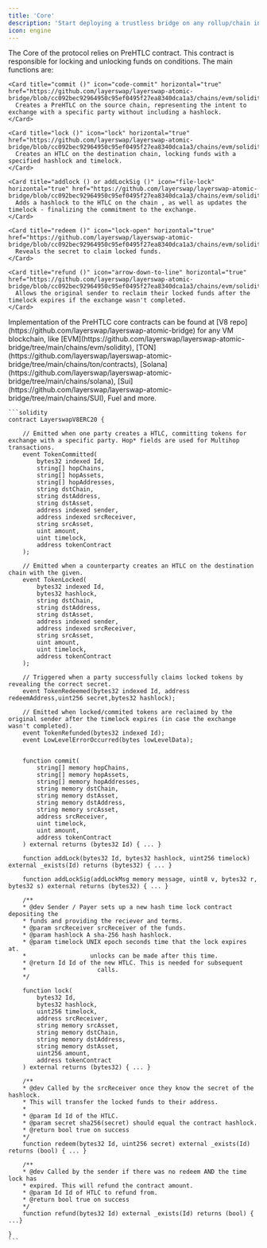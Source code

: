 ```yaml
---
title: 'Core'
description: 'Start deploying a trustless bridge on any rollup/chain in under 5 minutes'
icon: engine
---
```


<Tabs>
  <Tab title="Overview">
    The Core of the protocol relies on PreHTLC contract. This contract is responsible for locking and unlocking funds on conditions. The main functions are:

    <Card title="commit ()" icon="code-commit" horizontal="true" href="https://github.com/layerswap/layerswap-atomic-bridge/blob/cc092bec92964950c95ef0495f27ea8340dca1a3/chains/evm/solidity/contracts/HashedTimeLockERC20.sol#L127">
      Creates a PreHTLC on the source chain, representing the intent to exchange with a specific party without including a hashlock.
    </Card>

    <Card title="lock ()" icon="lock" horizontal="true" href="https://github.com/layerswap/layerswap-atomic-bridge/blob/cc092bec92964950c95ef0495f27ea8340dca1a3/chains/evm/solidity/contracts/HashedTimeLockERC20.sol#L237">
      Creates an HTLC on the destination chain, locking funds with a specified hashlock and timelock.
    </Card>

    <Card title="addlock () or addLockSig ()" icon="file-lock" horizontal="true" href="https://github.com/layerswap/layerswap-atomic-bridge/blob/cc092bec92964950c95ef0495f27ea8340dca1a3/chains/evm/solidity/contracts/HashedTimeLockERC20.sol#L188">
      Adds a hashlock to the HTLC on the chain , as well as updates the timelock - finalizing the commitment to the exchange.
    </Card>

    <Card title="redeem ()" icon="lock-open" horizontal="true" href="https://github.com/layerswap/layerswap-atomic-bridge/blob/cc092bec92964950c95ef0495f27ea8340dca1a3/chains/evm/solidity/contracts/HashedTimeLockERC20.sol#L299">
      Reveals the secret to claim locked funds.
    </Card>

    <Card title="refund ()" icon="arrow-down-to-line" horizontal="true" href="https://github.com/layerswap/layerswap-atomic-bridge/blob/cc092bec92964950c95ef0495f27ea8340dca1a3/chains/evm/solidity/contracts/HashedTimeLockERC20.sol#L319">
      Allows the original sender to reclaim their locked funds after the timelock expires if the exchange wasn't completed.
    </Card>
  </Tab>

  <Tab title="Code">
    Implementation of the PreHTLC core contracts can be found at [V8 repo](https://github.com/layerswap/layerswap-atomic-bridge) for any VM blockchain, like [EVM](https://github.com/layerswap/layerswap-atomic-bridge/tree/main/chains/evm/solidity), [TON](https://github.com/layerswap/layerswap-atomic-bridge/tree/main/chains/ton/contracts), [Solana](https://github.com/layerswap/layerswap-atomic-bridge/tree/main/chains/solana), [Sui](https://github.com/layerswap/layerswap-atomic-bridge/tree/main/chains/SUI), Fuel and more.

    ```solidity
    contract LayerswapV8ERC20 {

        // Emitted when one party creates a HTLC, committing tokens for exchange with a specific party. Hop* fields are used for Multihop transactions.
        event TokenCommitted(
            bytes32 indexed Id,
            string[] hopChains,
            string[] hopAssets,
            string[] hopAddresses,
            string dstChain,
            string dstAddress,
            string dstAsset,
            address indexed sender,
            address indexed srcReceiver,
            string srcAsset,
            uint amount,
            uint timelock,
            address tokenContract
        );

        // Emitted when a counterparty creates an HTLC on the destination chain with the given.
        event TokenLocked(
            bytes32 indexed Id,
            bytes32 hashlock,
            string dstChain,
            string dstAddress,
            string dstAsset,
            address indexed sender,
            address indexed srcReceiver,
            string srcAsset,
            uint amount,
            uint timelock,
            address tokenContract
        );

        // Triggered when a party successfully claims locked tokens by revealing the correct secret.
        event TokenRedeemed(bytes32 indexed Id, address redeemAddress,uint256 secret,bytes32 hashlock);

        // Emitted when locked/commited tokens are reclaimed by the original sender after the timelock expires (in case the exchange wasn't completed).
        event TokenRefunded(bytes32 indexed Id);
        event LowLevelErrorOccurred(bytes lowLevelData);


        function commit(
            string[] memory hopChains,
            string[] memory hopAssets,
            string[] memory hopAddresses,
            string memory dstChain,
            string memory dstAsset,
            string memory dstAddress,
            string memory srcAsset,
            address srcReceiver,
            uint timelock,
            uint amount,
            address tokenContract
        ) external returns (bytes32 Id) { ... }

        function addLock(bytes32 Id, bytes32 hashlock, uint256 timelock) external _exists(Id) returns (bytes32) { ... }

        function addLockSig(addLockMsg memory message, uint8 v, bytes32 r, bytes32 s) external returns (bytes32) { ... }

        /**
        * @dev Sender / Payer sets up a new hash time lock contract depositing the
        * funds and providing the reciever and terms.
        * @param srcReceiver srcReceiver of the funds.
        * @param hashlock A sha-256 hash hashlock.
        * @param timelock UNIX epoch seconds time that the lock expires at.
        *                  unlocks can be made after this time.
        * @return Id Id of the new HTLC. This is needed for subsequent
        *                    calls.
        */

        function lock(
            bytes32 Id,
            bytes32 hashlock,
            uint256 timelock,
            address srcReceiver,
            string memory srcAsset,
            string memory dstChain,
            string memory dstAddress,
            string memory dstAsset,
            uint256 amount,
            address tokenContract
        ) external returns (bytes32) { ... }

        /**
        * @dev Called by the srcReceiver once they know the secret of the hashlock.
        * This will transfer the locked funds to their address.
        *
        * @param Id Id of the HTLC.
        * @param secret sha256(secret) should equal the contract hashlock.
        * @return bool true on success
        */
        function redeem(bytes32 Id, uint256 secret) external _exists(Id) returns (bool) { ... }

        /**
        * @dev Called by the sender if there was no redeem AND the time lock has
        * expired. This will refund the contract amount.
        * @param Id Id of HTLC to refund from.
        * @return bool true on success
        */
        function refund(bytes32 Id) external _exists(Id) returns (bool) { ...}

    }
    ```
  </Tab>
</Tabs>